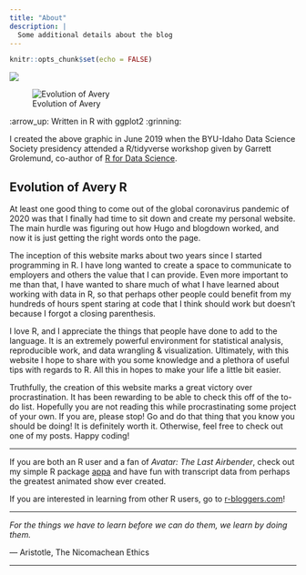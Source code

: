 ```yaml
---
title: "About"
description: |
  Some additional details about the blog
---
```


```r
knitr::opts_chunk$set(echo = FALSE)
```

![](img/avery_graph.jpg)

![Evolution of Avery](/img/avery_graph.jpg)

:arrow_up: Written in R with ggplot2 :grinning: 

I created the above graphic in June 2019 when the BYU-Idaho Data Science Society
presidency attended a R/tidyverse workshop given by Garrett Grolemund,
co-author of [R for Data Science](https://r4ds.had.co.nz/). 

## Evolution of Avery R

At least one good thing to come out of the global coronavirus pandemic of 2020
was that I finally had time to sit down and create my personal website. The main
hurdle was figuring out how Hugo and blogdown worked, and now it is just getting
the right words onto the page.

The inception of this website marks about two years since I started programming in R. I have long wanted to create a space to communicate to employers and others
the value that I can provide. Even more important to me than that, I have wanted
to share much of what I have learned about working with data in R, so that perhaps
other people could benefit from my hundreds of hours spent staring at code that I think should work but doesn't because I forgot a closing parenthesis.

I love R, and I appreciate the things that people have done to add to the 
language. It is an extremely powerful environment for statistical analysis, reproducible work, and data wrangling & visualization. Ultimately, with this website I hope to share with you some knowledge and a plethora of useful tips with regards to R. All this in hopes to make your life a little bit easier.

Truthfully, the creation of this website marks a great victory over procrastination.
It has been rewarding to be able to check this off of the to-do list.
Hopefully you are not reading this while procrastinating some project of your own.
If you are, please stop! Go and do that thing that you know you should be doing!
It is definitely worth it. Otherwise, feel free to check out one of my posts. Happy coding!

----

If you are both an R user and a fan of *Avatar: The Last Airbender*, check out 
my simple R package [appa](https://github.com/averyrobbins1/appa) and have fun
with transcript data from perhaps the greatest animated show ever created.

If you are interested in learning from other R users, go to [r-bloggers.com](https://www.r-bloggers.com/)!

----

*For the things we have to learn before we can do them, we learn by doing them.*

― Aristotle, The Nicomachean Ethics

----
